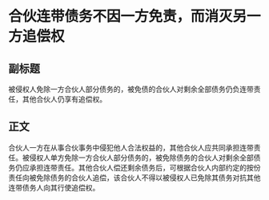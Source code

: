 # 合伙连带债务不因一方免责，而消灭另一方追偿权
## 副标题
被侵权人免除一方合伙人部分债务的，被免债的合伙人对剩余全部债务仍负连带责任，其他合伙人仍享有追偿权。
## 正文
合伙人一方在从事合伙事务中侵犯他人合法权益的，其他合伙人应共同承担连带责任。被侵权人单方免除一方合伙人部分债务的，被免除债务的合伙人对剩余全部债务仍应承担连带责任。其他合伙人偿还剩余债务后，可根据合伙人内部约定的按份责任向被免除债务的合伙人追偿，该合伙人不得以被侵权人已免除其债务对抗其他连带债务人向其行使追偿权。